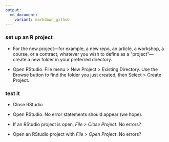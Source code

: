 ```yaml
---
output:
  md_document:
    variant: markdown_github
---
```




### set up an R project 

- For the new project---for example, a new repo, an article, a workshop, a course, or a contract, whatever you wish to define as a "project"---create a new folder in your preferred directory. 

- Open RStudio. File menu > New Project > Existing Directory. Use the Browse button to find the folder you just created, then Select > Create Project. 

### test it 

- Close RStudio 

- Open RStudio. No error statements should appear (we hope). 

- If an RStudio project is open, *File > Close Project*. No errors? 

- Open an RStudio project with *File > Open Project*. No
errors? 





